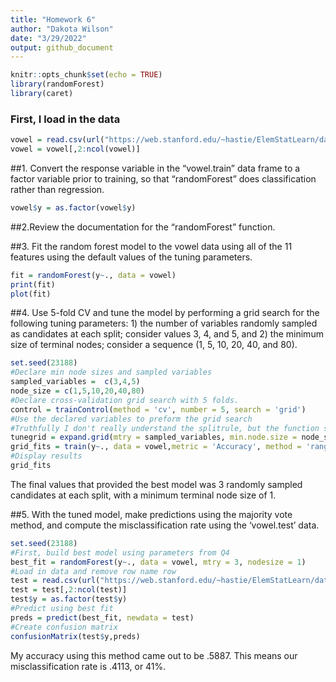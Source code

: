 ```yaml
---
title: "Homework 6"
author: "Dakota Wilson"
date: "3/29/2022"
output: github_document
---
```


```r
knitr::opts_chunk$set(echo = TRUE)
library(randomForest)
library(caret)
```
### First, I load in  the  data

```r
vowel = read.csv(url("https://web.stanford.edu/~hastie/ElemStatLearn/datasets/vowel.train"))
vowel = vowel[,2:ncol(vowel)]
```

##1. Convert the response variable in the “vowel.train” data frame to a factor variable prior to training, so that “randomForest” does classification rather than regression.

```r
vowel$y = as.factor(vowel$y)
```


##2.Review the documentation for the “randomForest” function.

##3. Fit the random forest model to the vowel data using all of the 11 features using the default values of the tuning parameters.

```r
fit = randomForest(y~., data = vowel)
print(fit)
plot(fit)
```


##4. Use 5-fold CV and tune the model by performing a grid search for the following tuning parameters: 1) the number of variables randomly sampled as candidates at each split; consider values 3, 4, and 5, and 2) the minimum size of terminal nodes; consider a sequence (1, 5, 10, 20, 40, and 80).

```r
set.seed(23188)
#Declare min node sizes and sampled variables
sampled_variables =  c(3,4,5)
node_size = c(1,5,10,20,40,80)
#Declare cross-validation grid search with 5 folds.
control = trainControl(method = 'cv', number = 5, search = 'grid')
#Use the declared variables to preform the grid search
#Truthfully I don't really understand the splitrule, but the function said I needed it and gini is what came up when I researched it.
tunegrid = expand.grid(mtry = sampled_variables, min.node.size = node_size, splitrule = 'gini')
grid_fits = train(y~., data = vowel,metric = 'Accuracy', method = 'ranger',tuneGrid=tunegrid, trControl=control)
#Display results
grid_fits
```
The final values that provided the best model was 3 randomly sampled candidates at each split, with a minimum terminal node size of 1.

##5. With the tuned model, make predictions using the majority vote method, and compute the misclassification rate using the ‘vowel.test’ data.

```r
set.seed(23188)
#First, build best model using parameters from Q4
best_fit = randomForest(y~., data = vowel, mtry = 3, nodesize = 1)
#Load in data and remove row name row
test = read.csv(url("https://web.stanford.edu/~hastie/ElemStatLearn/datasets/vowel.test"))
test = test[,2:ncol(test)]
test$y = as.factor(test$y)
#Predict using best fit
preds = predict(best_fit, newdata = test)
#Create confusion matrix
confusionMatrix(test$y,preds)
```

My accuracy using this method came out to be .5887. This means our misclassification rate is .4113, or 41%.